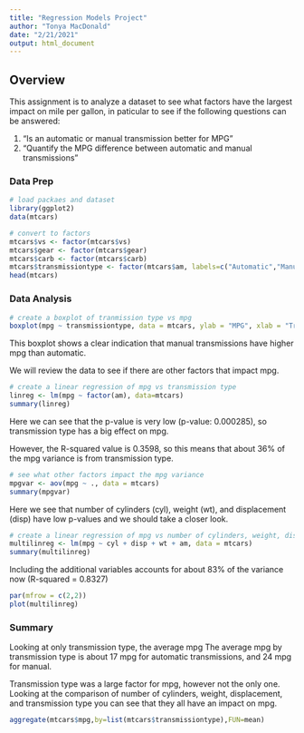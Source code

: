 ```yaml
---
title: "Regression Models Project"
author: "Tonya MacDonald"
date: "2/21/2021"
output: html_document
---
```


## Overview

This assignment is to analyze a dataset to see what factors have the largest impact on mile per gallon, in paticular to see if the following questions can be answered:

1. “Is an automatic or manual transmission better for MPG”
2. "Quantify the MPG difference between automatic and manual transmissions" 

### Data Prep

```r
# load packaes and dataset
library(ggplot2)
data(mtcars)
```

```r
# convert to factors
mtcars$vs <- factor(mtcars$vs)
mtcars$gear <- factor(mtcars$gear)
mtcars$carb <- factor(mtcars$carb)
mtcars$transmissiontype <- factor(mtcars$am, labels=c("Automatic","Manual"))
head(mtcars)
```

### Data Analysis

```r
# create a boxplot of tranmission type vs mpg
boxplot(mpg ~ transmissiontype, data = mtcars, ylab = "MPG", xlab = "Transmission Type")
```
This boxplot shows a clear indication that manual transmissions have higher mpg than automatic.  

We will review the data to see if there are other factors that impact mpg.


```r
# create a linear regression of mpg vs transmission type 
linreg <- lm(mpg ~ factor(am), data=mtcars)
summary(linreg)
```

Here we can see that the p-value is very low (p-value: 0.000285), so transmission type has a big effect on mpg.  

However, the R-squared value is 0.3598, so this means that about 36% of the mpg variance is from transmission type.


```r
# see what other factors impact the mpg variance
mpgvar <- aov(mpg ~ ., data = mtcars)
summary(mpgvar)
```

Here we see that number of cylinders (cyl), weight (wt), and displacement (disp) have low p-values and we should take a closer look. 


```r
# create a linear regression of mpg vs number of cylinders, weight, displacement, and transmission type 
multilinreg <- lm(mpg ~ cyl + disp + wt + am, data = mtcars)
summary(multilinreg)
```

Including the additional variables accounts for about 83% of the variance now (R-squared = 0.8327)

```r
par(mfrow = c(2,2))
plot(multilinreg)
```

### Summary

Looking at only transmission type, the average mpg The average mpg by transmission type is about 17 mpg for automatic transmissions, and 24 mpg for manual.  

Transmission type was a large factor for mpg, however not the only one. Looking at the comparison of number of cylinders, weight, displacement, and transmission type you can see that they all have an impact on mpg. 

```r
aggregate(mtcars$mpg,by=list(mtcars$transmissiontype),FUN=mean)
```



